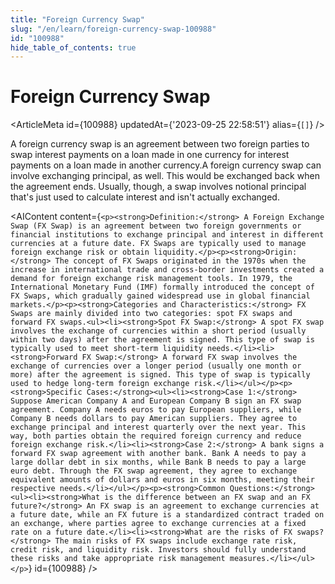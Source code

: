 ```yaml
---
title: "Foreign Currency Swap"
slug: "/en/learn/foreign-currency-swap-100988"
id: "100988"
hide_table_of_contents: true
---
```



# Foreign Currency Swap

<ArticleMeta id={100988} updatedAt={'2023-09-25 22:58:51'} alias={`[]`} />
<div className='border-solid border-b border-t-0 my-4 border-[var(--ifm-color-gray-300)]' />

A foreign currency swap is an agreement between two foreign parties to swap interest payments on a loan made in one currency for interest payments on a loan made in another currency.A foreign currency swap can involve exchanging principal, as well. This would be exchanged back when the agreement ends. Usually, though, a swap involves notional principal that's just used to calculate interest and isn't actually exchanged.

<AIContent content={`<p><strong>Definition:</strong> A Foreign Exchange Swap (FX Swap) is an agreement between two foreign governments or financial institutions to exchange principal and interest in different currencies at a future date. FX Swaps are typically used to manage foreign exchange risk or obtain liquidity.</p><p><strong>Origin:</strong> The concept of FX Swaps originated in the 1970s when the increase in international trade and cross-border investments created a demand for foreign exchange risk management tools. In 1979, the International Monetary Fund (IMF) formally introduced the concept of FX Swaps, which gradually gained widespread use in global financial markets.</p><p><strong>Categories and Characteristics:</strong> FX Swaps are mainly divided into two categories: spot FX swaps and forward FX swaps.<ul><li><strong>Spot FX Swap:</strong> A spot FX swap involves the exchange of currencies within a short period (usually within two days) after the agreement is signed. This type of swap is typically used to meet short-term liquidity needs.</li><li><strong>Forward FX Swap:</strong> A forward FX swap involves the exchange of currencies over a longer period (usually one month or more) after the agreement is signed. This type of swap is typically used to hedge long-term foreign exchange risk.</li></ul></p><p><strong>Specific Cases:</strong><ul><li><strong>Case 1:</strong> Suppose American Company A and European Company B sign an FX swap agreement. Company A needs euros to pay European suppliers, while Company B needs dollars to pay American suppliers. They agree to exchange principal and interest quarterly over the next year. This way, both parties obtain the required foreign currency and reduce foreign exchange risk.</li><li><strong>Case 2:</strong> A bank signs a forward FX swap agreement with another bank. Bank A needs to pay a large dollar debt in six months, while Bank B needs to pay a large euro debt. Through the FX swap agreement, they agree to exchange equivalent amounts of dollars and euros in six months, meeting their respective needs.</li></ul></p><p><strong>Common Questions:</strong><ul><li><strong>What is the difference between an FX swap and an FX future?</strong> An FX swap is an agreement to exchange currencies at a future date, while an FX future is a standardized contract traded on an exchange, where parties agree to exchange currencies at a fixed rate on a future date.</li><li><strong>What are the risks of FX swaps?</strong> The main risks of FX swaps include exchange rate risk, credit risk, and liquidity risk. Investors should fully understand these risks and take appropriate risk management measures.</li></ul></p>`} id={100988} />
